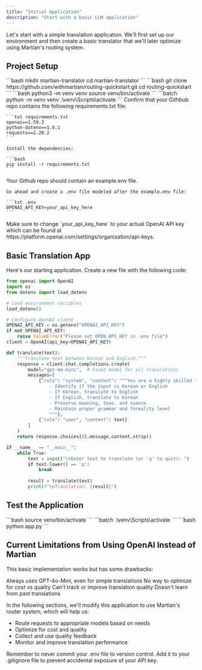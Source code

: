 ```yaml
---
title: "Initial Application"
description: "Start with a basic LLM application"
---
```


Let's start with a simple translation application. We'll first set up our environment and then create a basic translator that we'll later optimize using Martian's routing system.

## Project Setup

<Steps>
  <Step title="Create Project Directory">
    ```bash
    mkdir martian-translator
    cd martian-translator
    ```
  </Step>
  <Step title="Clone the Starter Repository">
    ```bash
    git clone https://github.com/withmartian/routing-quickstart.git
    cd routing-quickstart
    ```
  </Step>
  <Step title="Create and Activate Virtual Environment">
    <Tabs>
      <Tab title="Unix/macOS">
        ```bash
        python3 -m venv venv
        source venv/bin/activate
        ```
      </Tab>
      <Tab title="Windows">
        ```batch
        python -m venv venv
        .\venv\Scripts\activate
        ```
      </Tab>
    </Tabs>
  </Step>
  <Step title="Install Dependencies">
    Confirm that your Githbub repo contains the following requirements.txt file:

    ```txt requirements.txt
    openai==1.59.3
    python-dotenv==1.0.1
    requests==2.28.2
    ```

    Install the dependencies:

    ```bash
    pip install -r requirements.txt
    ```
  </Step>
  <Step title="Set Up Environment Variables">
    Your Github repo should contain an example.env file.

    Go ahead and create a .env file modeled after the example.env file:

    ```txt .env
    OPENAI_API_KEY=your_api_key_here
    ```
  </Step>
</Steps>

<Note>
  Make sure to change `your_api_key_here` to your actual OpenAI API key which can be found at https://platform.openai.com/settings/organization/api-keys.
</Note>

## Basic Translation App

Here's our starting application. Create a new file with the following code:

```python app.py
from openai import OpenAI
import os
from dotenv import load_dotenv

# Load environment variables
load_dotenv()

# Configure OpenAI client
OPENAI_API_KEY = os.getenv("OPENAI_API_KEY")
if not OPENAI_API_KEY:
    raise ValueError("Please set OPEN_API_KEY in .env file")
client = OpenAI(api_key=OPENAI_API_KEY)

def translate(text):
    """Translate text between Korean and English."""
    response = client.chat.completions.create(
        model="gpt-4o-mini",  # Fixed model for all translations
        messages=[
            {"role": "system", "content": """You are a highly skilled translator with expertise in many languages. Your task is to:
                - Identify if the input is Korean or English
                - If Korean, translate to English
                - If English, translate to Korean
                - Preserve meaning, tone, and nuance
                - Maintain proper grammar and formality level
                """},
            {"role": "user", "content": text}
        ]
    )
    return response.choices[0].message.content.strip()

if __name__ == "__main__":
    while True:
        text = input("\nEnter text to translate (or 'q' to quit): ")
        if text.lower() == 'q':
            break
            
        result = translate(text)
        print(f"\nTranslation: {result}")
```

## Test the Application

<Steps>
  <Step title="Make sure virtual environment is activated">
    <Tabs>
      <Tab title="Unix/macOS">
        ```bash
        source venv/bin/activate
        ```
      </Tab>
      <Tab title="Windows">
        ```batch
        .\venv\Scripts\activate
        ```
      </Tab>
    </Tabs>
  </Step>
  <Step title="Run the translator">
    ```bash
    python app.py
    ```
  </Step>
</Steps>

## Current Limitations from Using OpenAI Instead of Martian

This basic implementation works but has some drawbacks:

<CardGroup cols="2">
  <Card title="Fixed Model" icon="lock">
    Always uses GPT-4o-Mini, even for simple translations
  </Card>
  <Card title="Cost Inefficient" icon="money-bill">
    No way to optimize for cost vs quality
  </Card>
  <Card title="No Quality Metrics" icon="chart-line">
    Can't track or improve translation quality
  </Card>
  <Card title="No Feedback Loop" icon="rotate">
    Doesn't learn from past translations
  </Card>
</CardGroup>

In the following sections, we'll modify this application to use Martian's router system, which will help us:

- Route requests to appropriate models based on needs
- Optimize for cost and quality
- Collect and use quality feedback
- Monitor and improve translation performance

<Note>
  Remember to never commit your .env file to version control. Add it to your .gitignore file to prevent accidental exposure of your API key.
</Note>